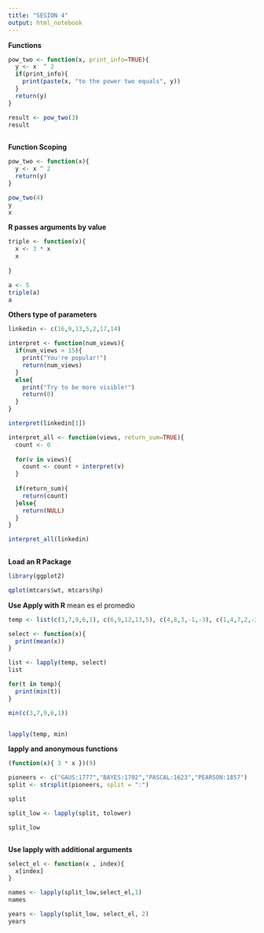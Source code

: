 ```yaml
---
title: "SESION 4"
output: html_notebook
---
```


**Functions**

```r
pow_two <- function(x, print_info=TRUE){
  y <- x  ^ 2
  if(print_info){
    print(paste(x, "to the power two equals", y))
  }
  return(y)
}

result <- pow_two(3)
result
  
```
 **Function Scoping**
 
```r
pow_two <- function(x){
  y <- x ^ 2
  return(y)
}

pow_two(4)
y
x
```
**R passes arguments by value**

```r
triple <- function(x){
  x <- 3 * x
  x
  
}

a <- 5
triple(a)
a

```
**Others type of parameters**

```r

linkedin <- c(16,9,13,5,2,17,14)

interpret <- function(num_views){
  if(num_views > 15){
    print("You're popular!")
    return(num_views)
  }
  else{
    print("Try to be more visible!")
    return(0)
  }
}

interpret(linkedin[1])

interpret_all <- function(views, return_sum=TRUE){
  count <- 0
  
  for(v in views){
    count <- count + interpret(v)
  }
  
  if(return_sum){
    return(count)
  }else{
    return(NULL)
  }
}

interpret_all(linkedin)
  
```

 **Load an R Package**
 
```r

library(ggplot2)

qplot(mtcars$wt, mtcars$hp)

```
 **Use Apply with R**
 mean es el promedio
```r

temp <- list(c(3,7,9,6,1), c(6,9,12,13,5), c(4,8,3,-1,-3), c(1,4,7,2,-2), c(5,7,9,4,2), c(-3,5,8,9,4), c(3,6,9,4,1))

select <- function(x){
  print(mean(x))
}

list <- lapply(temp, select)
list

for(t in temp){
  print(min(t))
}

min(c(3,7,9,6,1))


lapply(temp, min)

```
 **lapply and anonymous functions**
```r
(function(x){ 3 * x })(9)

pioneers <- c("GAUS:1777","BAYES:1702","PASCAL:1623","PEARSON:1857")
split <- strsplit(pioneers, split = ":")

split

split_low <- lapply(split, tolower)

split_low



```
 **Use lapply with additional arguments**
```r
select_el <- function(x , index){
  x[index]
}

names <- lapply(split_low,select_el,1)
names

years <- lapply(split_low, select_el, 2)
years
```
 
 